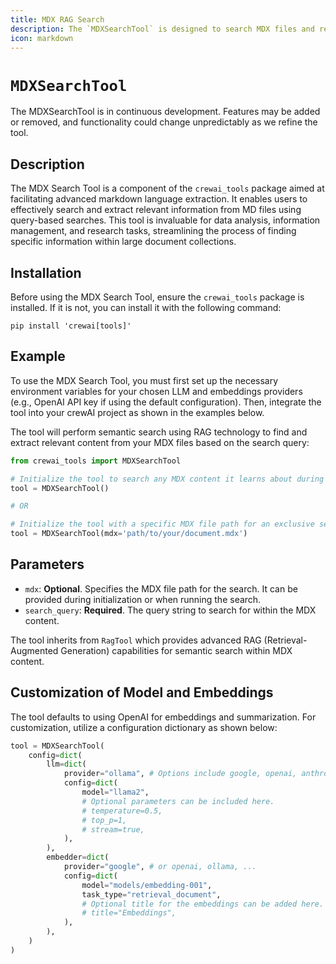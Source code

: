 ```yaml
---
title: MDX RAG Search
description: The `MDXSearchTool` is designed to search MDX files and return the most relevant results.
icon: markdown
---
```


# `MDXSearchTool`

<Note>
    The MDXSearchTool is in continuous development. Features may be added or removed, and functionality could change unpredictably as we refine the tool.
</Note>

## Description

The MDX Search Tool is a component of the `crewai_tools` package aimed at facilitating advanced markdown language extraction. It enables users to effectively search and extract relevant information from MD files using query-based searches. This tool is invaluable for data analysis, information management, and research tasks, streamlining the process of finding specific information within large document collections.

## Installation

Before using the MDX Search Tool, ensure the `crewai_tools` package is installed. If it is not, you can install it with the following command:

```shell
pip install 'crewai[tools]'
```

## Example

To use the MDX Search Tool, you must first set up the necessary environment variables for your chosen LLM and embeddings providers (e.g., OpenAI API key if using the default configuration). Then, integrate the tool into your crewAI project as shown in the examples below.

The tool will perform semantic search using RAG technology to find and extract relevant content from your MDX files based on the search query:

```python
from crewai_tools import MDXSearchTool

# Initialize the tool to search any MDX content it learns about during execution
tool = MDXSearchTool()

# OR

# Initialize the tool with a specific MDX file path for an exclusive search within that document
tool = MDXSearchTool(mdx='path/to/your/document.mdx')
```

## Parameters

- `mdx`: **Optional**. Specifies the MDX file path for the search. It can be provided during initialization or when running the search.
- `search_query`: **Required**. The query string to search for within the MDX content.

The tool inherits from `RagTool` which provides advanced RAG (Retrieval-Augmented Generation) capabilities for semantic search within MDX content.

## Customization of Model and Embeddings

The tool defaults to using OpenAI for embeddings and summarization. For customization, utilize a configuration dictionary as shown below:

```python
tool = MDXSearchTool(
    config=dict(
        llm=dict(
            provider="ollama", # Options include google, openai, anthropic, llama2, etc.
            config=dict(
                model="llama2",
                # Optional parameters can be included here.
                # temperature=0.5,
                # top_p=1,
                # stream=true,
            ),
        ),
        embedder=dict(
            provider="google", # or openai, ollama, ...
            config=dict(
                model="models/embedding-001",
                task_type="retrieval_document",
                # Optional title for the embeddings can be added here.
                # title="Embeddings",
            ),
        ),
    )
)
```
